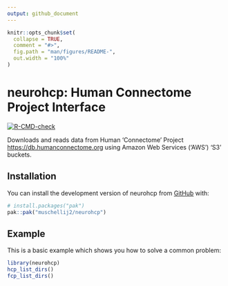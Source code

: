 ```yaml
---
output: github_document
---
```


<!-- README.md is generated from README.Rmd. Please edit that file -->

```r
knitr::opts_chunk$set(
  collapse = TRUE,
  comment = "#>",
  fig.path = "man/figures/README-",
  out.width = "100%"
)
```


# neurohcp: Human Connectome Project Interface

<!-- badges: start -->
[![R-CMD-check](https://github.com/muschellij2/neurohcp/actions/workflows/R-CMD-check.yaml/badge.svg)](https://github.com/muschellij2/neurohcp/actions/workflows/R-CMD-check.yaml)
<!-- badges: end -->

Downloads and reads data from Human 'Connectome' Project 
    <https://db.humanconnectome.org> using Amazon Web Services ('AWS') 
    'S3' buckets.


## Installation

You can install the development version of neurohcp from [GitHub](https://github.com/) with:

``` r
# install.packages("pak")
pak::pak("muschellij2/neurohcp")
```

## Example

This is a basic example which shows you how to solve a common problem:

```r
library(neurohcp)
hcp_list_dirs()
fcp_list_dirs()
```

